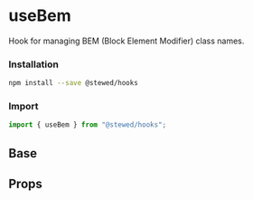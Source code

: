 
# useBem

Hook for managing BEM (Block Element Modifier) class names.

### Installation

```bash
npm install --save @stewed/hooks
```

### Import

```js
import { useBem } from "@stewed/hooks";
```

<Meta of={BemStories} />

## Base

<Canvas of={BemStories.Base} />

## Props

<ArgTypes of={BemStories} />
